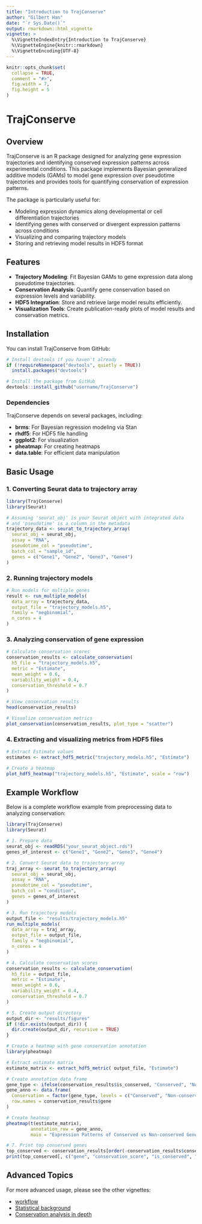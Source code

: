 ```yaml
---
title: "Introduction to TrajConserve"
author: "Gilbert Han"
date: "`r Sys.Date()`"
output: rmarkdown::html_vignette
vignette: >
  %\VignetteIndexEntry{Introduction to TrajConserve}
  %\VignetteEngine{knitr::rmarkdown}
  %\VignetteEncoding{UTF-8}
---
```


```r
knitr::opts_chunk$set(
  collapse = TRUE,
  comment = "#>",
  fig.width = 7,
  fig.height = 5
)
```

# TrajConserve

## Overview

TrajConserve is an R package designed for analyzing gene expression trajectories and identifying conserved expression patterns across experimental conditions. This package implements Bayesian generalized additive models (GAMs) to model gene expression over pseudotime trajectories and provides tools for quantifying conservation of expression patterns.

The package is particularly useful for:

- Modeling expression dynamics along developmental or cell differentiation trajectories
- Identifying genes with conserved or divergent expression patterns across conditions
- Visualizing and comparing trajectory models
- Storing and retrieving model results in HDF5 format

## Features

- **Trajectory Modeling**: Fit Bayesian GAMs to gene expression data along pseudotime trajectories.
- **Conservation Analysis**: Quantify gene conservation based on expression levels and variability.
- **HDF5 Integration**: Store and retrieve large model results efficiently.
- **Visualization Tools**: Create publication-ready plots of model results and conservation metrics.

## Installation

You can install TrajConserve from GitHub:

```r
# Install devtools if you haven't already
if (!requireNamespace("devtools", quietly = TRUE))
  install.packages("devtools")

# Install the package from GitHub
devtools::install_github("username/TrajConserve")
```

### Dependencies

TrajConserve depends on several packages, including:

- **brms**: For Bayesian regression modeling via Stan
- **rhdf5**: For HDF5 file handling
- **ggplot2**: For visualization
- **pheatmap**: For creating heatmaps
- **data.table**: For efficient data manipulation

## Basic Usage

### 1. Converting Seurat data to trajectory array

```r
library(TrajConserve)
library(Seurat)

# Assuming 'seurat_obj' is your Seurat object with integrated data
# and 'pseudotime' is a column in the metadata
trajectory_data <- seurat_to_trajectory_array(
  seurat_obj = seurat_obj,
  assay = "RNA",
  pseudotime_col = "pseudotime",
  batch_col = "sample_id",
  genes = c("Gene1", "Gene2", "Gene3", "Gene4")
)
```

### 2. Running trajectory models

```r
# Run models for multiple genes
result <- run_multiple_models(
  data_array = trajectory_data,
  output_file = "trajectory_models.h5",
  family = "negbinomial",
  n_cores = 4
)
```

### 3. Analyzing conservation of gene expression

```r
# Calculate conservation scores
conservation_results <- calculate_conservation(
  h5_file = "trajectory_models.h5",
  metric = "Estimate",
  mean_weight = 0.6,
  variability_weight = 0.4,
  conservation_threshold = 0.7
)

# View conservation results
head(conservation_results)

# Visualize conservation metrics
plot_conservation(conservation_results, plot_type = "scatter")
```

### 4. Extracting and visualizing metrics from HDF5 files

```r
# Extract Estimate values
estimates <- extract_hdf5_metric("trajectory_models.h5", "Estimate")

# Create a heatmap
plot_hdf5_heatmap("trajectory_models.h5", "Estimate", scale = "row")
```

## Example Workflow

Below is a complete workflow example from preprocessing data to analyzing conservation:

```r
library(TrajConserve)
library(Seurat)

# 1. Prepare data
seurat_obj <- readRDS("your_seurat_object.rds")
genes_of_interest <- c("Gene1", "Gene2", "Gene3", "Gene4")

# 2. Convert Seurat data to trajectory array
traj_array <- seurat_to_trajectory_array(
  seurat_obj = seurat_obj,
  assay = "RNA",
  pseudotime_col = "pseudotime",
  batch_col = "condition",
  genes = genes_of_interest
)

# 3. Run trajectory models
output_file <- "results/trajectory_models.h5"
run_multiple_models(
  data_array = traj_array,
  output_file = output_file,
  family = "negbinomial",
  n_cores = 4
)

# 4. Calculate conservation scores
conservation_results <- calculate_conservation(
  h5_file = output_file,
  metric = "Estimate",
  mean_weight = 0.6,
  variability_weight = 0.4,
  conservation_threshold = 0.7
)

# 5. Create output directory
output_dir <- "results/figures"
if (!dir.exists(output_dir)) {
  dir.create(output_dir, recursive = TRUE)
}

# Create a heatmap with gene conservation annotation
library(pheatmap)

# Extract estimate matrix
estimate_matrix <- extract_hdf5_metric( output_file, "Estimate")

# Create annotation data frame
gene_type <- ifelse(conservation_results$is_conserved, "Conserved", "Non-conserved")
gene_anno <- data.frame(
  Conservation = factor(gene_type, levels = c("Conserved", "Non-conserved")),
  row.names = conservation_results$gene
)

# Create heatmap
pheatmap(t(estimate_matrix), 
         annotation_row = gene_anno,
         main = "Expression Patterns of Conserved vs Non-conserved Genes")

# 7. Print top conserved genes
top_conserved <- conservation_results[order(-conservation_results$conservation_score), ][1:10, ]
print(top_conserved[, c("gene", "conservation_score", "is_conserved", "mean_estimate", "cv")])
```

## Advanced Topics

For more advanced usage, please see the other vignettes:

- [workflow](workflow.html)
- [Statistical background](https://scatlas.readthedocs.io/en/latest/trajectory/20250330_statistical_trajconserve.html)
- [Conservation analysis in depth](conservation_analysis.html)